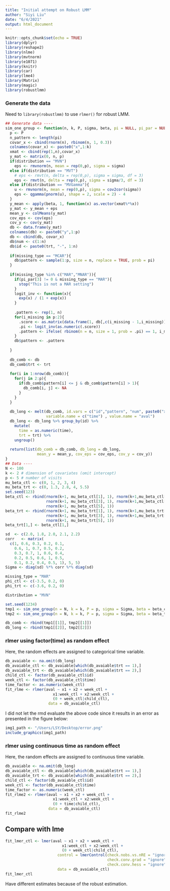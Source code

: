 ```yaml
---
title: "Initial attempt on Robust LMM"
author: "Siyi Liu"
date: "6/4/2021"
output: html_document
---
```


```r
knitr::opts_chunk$set(echo = TRUE)
library(dplyr)
library(reshape2)
library(nlme)
library(mvtnorm)
library(e1071)
library(knitr)
library(car)
library(lme4)
library(Matrix)
library(magic)
library(robustlmm)
```

### Generate the data

Need to `library(robustlmm)` to use `rlmer()` for robust LMM.

```r
## Generate data ----
sim_one_group <- function(n, k, P, sigma, beta, pi = NULL, pi_par = NULL, trt = 1, missing_type, distribution){
  p <- P
  n_pattern <- length(pi)
  covar_x <- cbind(rnorm(n), rbinom(n, 1, 0.3))
  colnames(covar_x) <- paste0("x",1:k)
  xmat <- cbind(rep(1,n),covar_x)
  y_mat <- matrix(0, n, p)
  if(distribution == "MVN")
    eps <- rmvnorm(n, mean = rep(0,p), sigma = sigma)
  else if(distribution == "MVT")
    # eps <- rmvt(n, delta = rep(0,p), sigma = sigma, df = 3)
    eps <- rmvt(n, delta = rep(0,p), sigma = sigma/3, df = 3)
  else if(distribution == "MVGamma"){
    u <- rmvnorm(n, mean = rep(0,p), sigma = cov2cor(sigma))
    eps <- qgamma(pnorm(u), shape = 2, scale = 2) - 4
  }
  y_mean <- apply(beta, 1, function(x) as.vector(xmat%*%x))
  y_mat <- y_mean + eps
  mean_y <- colMeans(y_mat)
  cov_eps <- cov(eps)
  cov_y <- cov(y_mat)
  db <- data.frame(y_mat)
  colnames(db) <- paste0("y",1:p)
  db <- cbind(db, covar_x)
  db$num <- c(1:n)
  db$id <- paste0(trt, "-", 1:n)
  
  if(missing_type == "MCAR"){
    db$pattern <- sample(1:p, size = n, replace = TRUE, prob = pi)
  }
  
  if(missing_type %in% c("MAR","MNAR")){
    if(pi_par[3] != 0 & missing_type == "MAR"){
      stop("This is not a MAR setting")
    }
    logit_inv <- function(x){
      exp(x) / (1 + exp(x))
    }
    
    .pattern <- rep(1, n)
    for(i_missing in p:2){
      .score <- as.matrix(data.frame(1, db[,c(i_missing - 1,i_missing)])) %*% pi_par
      .pi <- logit_inv(as.numeric(.score))
      .pattern <- ifelse( rbinom(n = n, size = 1, prob = .pi) == 1, i_missing, .pattern)
    }
    db$pattern <- .pattern
    
  }
  
  db_comb <- db
  db_comb$trt <- trt
  
  for(i in 1:nrow(db_comb)){
    for(j in 2:p){
      if(db_comb$pattern[i] <= j & db_comb$pattern[i] > 1){
        db_comb[i, j] <- NA
      }
    }
  }
  
  db_long <- melt(db_comb, id.vars = c("id","pattern", "num", paste0("x", 1:k), "trt"),
                  variable.name = c("time") , value.name = "aval")
  db_long <- db_long %>% group_by(id) %>%
    mutate(
      time = as.numeric(time),
      trt = trt) %>%
    ungroup()
  
  return(list(db_comb = db_comb, db_long = db_long, 
              mean_y = mean_y, cov_eps = cov_eps, cov_y = cov_y))
}
## Data ----
N <- 100
k <- 2 # dimension of covariates (omit intercept)
p <- 5 # number of visits
mu_beta_ctl <- c(0, 1, 2, 3, 4)
mu_beta_trt <- c(0, 1.3, 2.8, 4, 5.5)
set.seed(123)
beta_ctl <- rbind(rnorm(k+1, mu_beta_ctl[1], 1), rnorm(k+1,mu_beta_ctl[2], 1), 
                  rnorm(k+1, mu_beta_ctl[3], 1), rnorm(k+1,mu_beta_ctl[4], 1), 
                  rnorm(k+1, mu_beta_ctl[5], 1))
beta_trt <- rbind(rnorm(k+1, mu_beta_trt[1], 1), rnorm(k+1,mu_beta_trt[2], 1), 
                  rnorm(k+1, mu_beta_trt[3], 1), rnorm(k+1,mu_beta_trt[4], 1), 
                  rnorm(k+1, mu_beta_trt[5], 1))
beta_trt[1,] <- beta_ctl[1,]

sd  <- c(2.0, 1.8, 2.0, 2.1, 2.2)
corr   <- matrix(
  c(1, 0.6, 0.3, 0.2, 0.1,
    0.6, 1, 0.7, 0.5, 0.2,
    0.3, 0.7, 1, 0.6, 0.4,
    0.2, 0.5, 0.6, 1, 0.5,
    0.1, 0.2, 0.4, 0.5, 1), 5, 5)
Sigma <- diag(sd) %*% corr %*% diag(sd)

missing_type = "MAR"
phi_ctl <- c(-3.5, 0.2, 0)
phi_trt <- c(-3.6, 0.2, 0)

distribution = "MVN"

set.seed(1234)
tmp1 <- sim_one_group(n = N, k = k, P = p, sigma = Sigma, beta = beta_ctl, pi_par = phi_ctl, trt = 1, missing_type = missing_type, distribution = distribution)
tmp2 <- sim_one_group(n = N, k = k, P = p, sigma = Sigma, beta = beta_trt, pi_par = phi_trt, trt = 2, missing_type = missing_type, distribution = distribution)

db_comb <- rbind(tmp1[[1]], tmp2[[1]])
db_long <- rbind(tmp1[[2]], tmp2[[2]])
```

### rlmer using factor(time) as random effect

Here, the random effects are assigned to categorical time variable.

```r
db_avaiable <- na.omit(db_long)
db_avaiable_ctl <- db_avaiable[which(db_avaiable$trt == 1),]
db_avaiable_trt <- db_avaiable[which(db_avaiable$trt == 2),]
child_ctl <- factor(db_avaiable_ctl$id)
week_ctl <- factor(db_avaiable_ctl$time)
time_factor <- as.numeric(week_ctl)
fit_rlme <- rlmer(aval ~ x1 + x2 + week_ctl + 
                     x1:week_ctl + x2:week_ctl + 
                     (0 + week_ctl|child_ctl),
                   data = db_avaiable_ctl)
```

I did not let the rmd evaluate the above code since it results in an error as presented in the figure below:

```r
img1_path <- "/Users/LSY/Desktop/error.png"
include_graphics(img1_path)
```

### rlmer using continuous time as random effect

Here, the random effects are assigned to continuous time variable.

```r
db_avaiable <- na.omit(db_long)
db_avaiable_ctl <- db_avaiable[which(db_avaiable$trt == 1),]
db_avaiable_trt <- db_avaiable[which(db_avaiable$trt == 2),]
child_ctl <- factor(db_avaiable_ctl$id)
week_ctl <- factor(db_avaiable_ctl$time)
time_factor <- as.numeric(week_ctl)
fit_rlme2 <- rlmer(aval ~ x1 + x2 + week_ctl + 
                     x1:week_ctl + x2:week_ctl + 
                     (0 + time|child_ctl),
                   data = db_avaiable_ctl)
fit_rlme2
```

## Compare with lme

```r
fit_lmer_ctl <- lmer(aval ~ x1 + x2 + week_ctl + 
                         x1:week_ctl + x2:week_ctl + 
                         (0 + week_ctl|child_ctl),
                       control = lmerControl(check.nobs.vs.nRE = "ignore",
                                             check.conv.grad = "ignore",
                                             check.conv.hess = "ignore"),
                       data = db_avaiable_ctl)
fit_lmer_ctl
```

Have different estimates because of the robust estimation.

